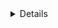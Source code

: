 <Title>About me</Title>
<Details category="job" date="19.12.2021" />

<Text>
  My name is Eugene, my main direction is frontend development, stack
  <b> Next(React), Apollo</b>.
  <br /> I have been engaged in web development since 2019. Previously, he was
  engaged in php development, creation of online stores and single-page
  websites.
</Text>
<Text>
  I am actively working on the development of SPA, SSR, Daap applications.{" "}
  <br />I am fond of backend development on Nest and writing smart contracts in
  my free time on Solidity, for a complete understanding of the work process.
</Text>

<Label>Tools and technologies</Label>
<Text>
  When developing the frontend part, I use{" "}
  <b>Next.js(React), redux/zustand/apollo/context api</b> (depending on the
  project),
  <b>typescript(javascript)</b> as the main technologies. <br />
  For styling <b>styled-components, sass, module(css/scss), emotion</b>.
  <br />
  For isolated display of components <b>storybook</b>.
  <br />
  Localization of projects using libraries <b>i18n</b>.
</Text>
<Text>
  The structure of projects according to the methodology{" "}
  <a href="https://feature-sliced.design" target="_blank">
    feature-sliced
  </a>
  .
  <br />
  Commits by <a
    href="https://www.conventionalcommits.org/en/v1.0.0"
    target="_blank"
  >
    Conventional Commits
  </a>
  , working with git flow branches.
  <br />
  Writing a dockerfile for an application.
  <br />
</Text>
<Text>
  As extensions and additional tools: Prettier, Eslint, GitLens, Apollo Graphql.
</Text>

<Label>What I'm studying</Label>

<Text>
  <b>Backend</b>
</Text>
<List>
  <li>Nest js</li>
  <li>node js</li>
  <li>express</li>
  <li>postgres</li>
  <li>redis</li>
  <li>graphql</li>
</List>

<Text>
  <b>Blockchain</b>
</Text>
<List>
  <li>Remix</li>
  <li>Solidity</li>
  <li>Truffle</li>
  <li>Mocha(tests)</li>
  <li>*Multi-blockchain development</li>
</List>
<Text>
  <b>Other</b>
</Text>
<List>
  <li>Nuxt</li>
  <li>Vue</li>
  <li>Jest</li>
</List>
